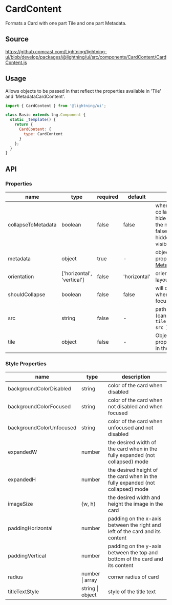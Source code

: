 
# CardContent

Formats a Card with one part Tile and one part Metadata.

## Source

https://github.comcast.com/Lightning/lightning-ui/blob/develop/packages/@lightning/ui/src/components/CardContent/CardContent.js

## Usage

Allows objects to be passed in that reflect the properties available in 'Tile' and 'MetadataCardContent'.

```js
import { CardContent } from '@lightning/ui';

class Basic extends lng.Component {
  static _template() {
    return {
      CardContent: {
        type: CardContent
      }
    };
  }
}
```

<Canvas>
  <Story id="tiles-cards-cardcontent--card-content" />
</Canvas>

## API

### Properties

| name               | type                       | required | default      | description                                                                                                                          |
| ------------------ | -------------------------- | -------- | ------------ | ------------------------------------------------------------------------------------------------------------------------------------ |
| collapseToMetadata | boolean                    | false    | false        | when true, the collapsed state will hide the tile and show the metadata (when false, the metadata is hidden and the tile is visible) |
| metadata           | object                     | true     | -            | object with all of the properties for [MetadataCardContent](?path=/story/elements-metadatacardcontent--basic)                        |
| orientation        | ['horizontal', 'vertical'] | false    | 'horizontal' | orientation of card's layout                                                                                                         |
| shouldCollapse     | boolean                    | false    | false        | will collapse the Card when the Card is not focused                                                                                  |
| src                | string                     | false    | -            | path to artwork image (can also be set via `{ tile: { artwork: { src } } }`)                                                         |
| tile               | object                     | false    | -            | Object containing all properties supported in the [Tile component](?path=/docs/elements-tile--basic)                                 |

### Style Properties

| name                     | type              | description                                                                    |
| ------------------------ | ----------------- | ------------------------------------------------------------------------------ |
| backgroundColorDisabled  | string            | color of the card when disabled                                                |
| backgroundColorFocused   | string            | color of the card when not disabled and when focused                           |
| backgroundColorUnfocused | string            | color of the card when unfocused and not disabled                              |
| expandedW                | number            | the desired width of the card when in the fully expanded (not collapsed) mode  |
| expandedH                | number            | the desired height of the card when in the fully expanded (not collapsed) mode |
| imageSize                | {w, h}            | the desired width and height the image in the card                             |
| paddingHorizontal        | number            | padding on the x-axis between the right and left of the card and its content   |
| paddingVertical          | number            | padding on the y-axis between the top and bottom of the card and its content   |
| radius                   | number \| array   | corner radius of card                                                          |
| titleTextStyle           | string \| object  | style of the title text                                                        |
